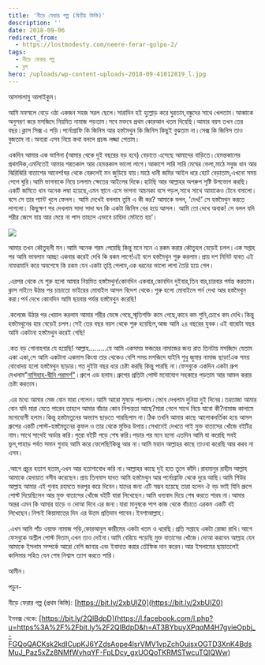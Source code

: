 ```yaml
---
title: 'নীড়ে ফেরার গল্প (দ্বিতীয় কিস্তি)'
description: ''
date: 2018-09-06
redirect_from:
  - https://lostmodesty.com/neere-ferar-golpo-2/
tags:
  - নীড়ে ফেরার গল্প
  - ব্লগ
hero: /uploads/wp-content-uploads-2018-09-41012819_l.jpg
---
```


আসসালামু আলাইকুম।

আমি মফস্বলে বেড়ে ওঠা একজন সহজ সরল ছেলে।সারাদিন হই হুল্লোড় করে ঘুরতাম,বন্ধুদের সাথে খেলতাম।আব্বাকে অনুসরণ করে মসজিদে নিয়মিত নামাজ পড়তাম।সবে মক্তবে প্রথম কোরআন খতম দিয়েছি।আমার বয়স তখন তের বছর।ক্লাস সিক্স এ পড়ি।পর্নোগ্রাফি কি জিনিস আর হস্তমৈথুন কি জিনিস কিছুই বুঝতাম না।সেক্স কি জিনিস তাও বুজতাম না।অন্যরা এসব নিয়ে কথা বললে প্রচন্ড লজ্জা পেতাম।

একদিন আমার এক ভাগিনা (আমার থেকে দুই বছরের বড় হবে) বেড়াতে এসেছে আমাদের বাড়িতে।হেমন্তকালের প্রথমদিক,এমনিতেই আমার শরতকাল আর হেমন্তকাল ভালো লাগে।আকাশে সারি সারি মেঘের ভেলা,মাঠে সবুজ ধান আর ঝিরিঝিরি বাতাশের আবেশ!ঘর থেকে বেরুলেই মন জুড়িয়ে যায়।মাঠে ধানী জমির আইল ধরে হেটে বেড়াতাম,এখনো সময় পেলে ঘুরি।আমি ভাগনাকে নিয়ে চললাম ক্ষেতের আইলের দিকে।হাটছি আর আল্লাহর অপরুপ সৃষ্টি উপভোগ করছি।একটি জমিতে ধান অনেক লম্বা হয়েছে,এমন স্থানে এসে ভাগনা আচমকা বসে পড়ল,সাথে সাথে আমাকেও টেনে বসালো।বসে সে তার প্যান্ট খুলে ফেলল। আমি দেখেই বললাম তুমি এ কী কর? আমাকে বলল, ‘দেখ!’ সে হস্তমৈথুন করতে লাগলো। কিছুক্ষণ পর দেখলাম সাদা সাদা ঘন কি একটা জিনিস বের হয়ে আসল। আমি তো দেখে অবাক! সে বলল যদি শরীর জেগে যায় আর মেয়ে না পাস তাহলে এভাবে চাহিদা মেটাতে হয়’।

![](uploads/wp-content-uploads-2018-09-Capture-300x152.png)

আমার তখন কৌতুহলী মন।আমি অনেক শরম পেয়েছি কিন্তু মনে মনে এ রকম করার কৌতুহল বেড়েই চলল।এক সপ্তাহ পর আমি ভাবলাম আচ্ছা একবার করেই দেখি কি রকম লাগে!এই বলে হস্তমৈথুন শুরু করলাম।প্রায় দশ মিনিট যাবত এই নাফরমানি করে অবশেষে কি রকম যেন একটা তৃপ্তি পেলাম,এক ধরনের ভালো লাগা তৈরি হয়ে গেল।

.এরপর থেকে যে শুরু হলো আমার নিয়মিত হস্তমৈথুন!কোনদিন একবার,কোনদিন দুইবার,তিন বার,চারবার পর্যন্ত করতাম।ক্লাস নাইনে উঠার পর চাচাতো ভাইয়ের মোবাইল আসল বিদেশ থেকে।শুরু হলো মোবাইলে পর্ন দেখা আর হস্তমৈথুন করা।পর্ন দেখে কোনদিন আমি ছয়বার পর্যন্ত হস্তমৈথুন করেছি!

.কলেজে উঠার পর খেয়াল করলাম আমার শরীর ভেঙ্গে গেছে,স্মৃতিশক্তি কমে গেছে,কানে কম শুনি,চোখে কম দেখি।কিন্তু হস্তমৈথুনের হার বেড়েই চলল।সেই তের বছর বয়স থেকে শুরু হয়েছিল,আজ আমি ২৪ বছরের যুবক।এই বারোটা বছর আমি একটানা হস্তমৈথুন করেই গেছি!

.কত বড় গোনাহগার যে হয়েছি! আল্লাহ.........যে আমি একসময় ফজরের নামাজের জন্য রাত তিনটায় মসজিদে যেতাম একা একা,সে আমি একটানা একমাস কিংবা তার থেকেও বেশি সময় মসজিদে যাইনি শুধু জুমার নামাজ ছাড়া!এক সময় বোধোদয় হলো হস্তমৈথুন ছাড়ার।গত দুইটা বছর ধরে চেষ্টা করছি কিন্তু পারছি না।ফেসবুকে একদিন একটা গ্রুপ দেখলাম"[নাসিহাহ-দ্বীনি পরামর্শ"](https://www.facebook.com/groups/naseehah/?fb_dtsg_ag=Adw5E9HPl4xosKYgtFiHe-paAtKykvYSV3OQB26c2i7Kqw%3AAdx8uRPrAKRKLLWUddDTIA-GP5XP9GEK6KZXnTBzy42eiw)।গ্রুপে এড হলাম।গ্রুপের প্রতিটা পোস্ট মনোযোগ সহকারে পড়তাম আর আমল করার চেষ্টা করতাম।

.এর মধ্যে আমার মেজ বোন মারা গেলেন।আমি আরো মুষড়ে পড়লাম।ভেবে দেখলাম দুনিয়া দুই দিনের।তরতাজা আমার বোন যদি মারা যেতে পারেন তাহলে আমার বাঁচার কোন নিশ্চয়তা আছে?মারা গেলে সাথে নিয়ে যাবো কী?নামাজ কালামে মনোযোগী হলাম।কিন্তু হস্তমৈতুনের অভ্যাস ছাড়তে পারছিলাম না।ঠিক তখনি আমার কাছে আলোকবর্তিকা হয়ে আসল গ্রুপের একটি পোস্ট-হস্তমৈতুনের কুফল ও তার থেকে মুক্তির উপায়।সেখানেই দেখতে পাই মুক্ত বাতাসের খোঁজে বইটির নাম।সাথে সাথেই অর্ডার করি।পুরো বইটি পড়ে শেষ করি।পড়ার পর মনে হলো এতদিন আমি যা করেছি সবই ভুল,পাহাড় পর্বত সমান গুনাহ আমি করে ফেলেছি!কিন্তু আর না।আমি মহান আল্লাহর কাছে তাওবা করেছি আর করব না এসব।

.আগে প্রচুর হতাশ হতাম,এখন আর হতাশাবোধ করি না।আল্লাহর কাছে দুই হাত তুলে কাঁদি।রাহমানুর রাহীম আল্লাহ আমাকে হেদায়াত নসীব করেছেন।প্রায় তিনমাস যাবত আমি হস্তমৈথুন আর পর্নোগ্রাফি থেকে দুরে আছি।আমি শিউর আল্লাহ আমার এই গুনাহ রহমতে ভরপুর করে দিবেন।যাদের জন্য এটি সম্ভব হয়েছে তারা হলেন ঐ বড় ভাই যিনি গ্রুপে পোস্ট দিয়েছিলেন আর মুক্ত বাতাসের খোঁজে বইটি যারা লিখেছেন।আমি ধন্যবাদ দিয়ে শেষ করতে পারব না।আমার অন্তর এমন কি আমার হাড়ে ও দোআ দিবে এর জন্য।যারা মানুষকে পাপ কাজ থেকে বাঁচাতে এরকম একটি বই লিখেছেন।নিশ্চই কিয়ামাতের দিন এর উত্তম প্রতিদান পাবেন।ইনশাআল্লাহ।

.এখন আমি পাঁচ ওয়াক্ত নামাজ পড়ি,কোরআনুল কারীমের একটা খতম ও ধরেছি।প্রতি সপ্তাহে একটা রোজা রাখি।আগে ফেসবুকে অশ্লীল পোস্ট দিতাম,এখন তাও দেইনা।আমি বেরিয়ে পড়েছি মুক্ত বাতাসের খোঁজে।দোআ করবেন আল্লাহ যেন আমাকে ইসলাম সম্পর্কে আরো বেশি জানার এবং ইবাদাত করার তৌফিক দান করেন।আর ইসলামের ছায়াতলেই কালিমার সহিত যেন শেষ নিশ্বাস ত্যাগ করতে পারি।

আমীন।

পড়ুন-

নীড়ে ফেরার গল্প (প্রথম কিস্তি): [https://bit.ly/2xbUIZ0](https://bit.ly/2xbUIZ0)

ইনবক্স থেকে: [https://bit.ly/2QlBdpD](https://l.facebook.com/l.php?u=https%3A%2F%2Fbit.ly%2F2QlBdpD&h=AT3BYbuyXPqqM4H7gvieOpbj_-FGQoQACKsk2kdICupKJ6YZdsAope4lsrVMV1vpZchOujsxOGTD3XnK4BdsMuJ_Paz5xZz8NMfWyhqYF-FpLDcy_gxUOQoTKRMSTwcuTQlQWw)
